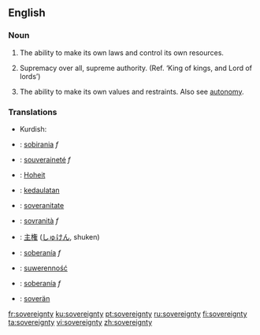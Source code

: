 ==English==
{{wikipedia|sovereignty}}

===Noun===
{{en-noun|-}}

# {{italbrac|of a nation}} The ability to make its own laws and control its own resources.
# {{italbrac|of God}} Supremacy over all, supreme authority. (Ref. ‘King of kings, and Lord of lords’)
# {{italbrac|of self}} The ability to make its own values and restraints. Also see [[autonomy]].

===Translations===

{{trans-top|(''of a nation'') The ability to make its own laws and control its own resources}}
{{trans-mid}}
*Kurdish: {{KUchar|[[فه‌رمان ڕه‌وایی]]}}
{{trans-bottom}}

{{trans-top|(''of God'') Supremacy over all, supreme authority}}
{{trans-mid}}
{{trans-bottom}}

{{trans-top|(''of self'') The ability to make its own values and restraints}}
{{trans-mid}}
{{trans-bottom}}

{{checktrans}}
{{top}}
*{{ttbc|Catalan}}: [[sobirania]] ''f''
*{{ttbc|French}}: [[souveraineté]] ''f''
*{{ttbc|German}}: [[Hoheit]]
*{{ttbc|Indonesian}}: [[daulat|kedaulatan]]
*{{ttbc|Interlingua}}: [[soveranitate]]
*{{ttbc|Italian}}: [[sovranità]] ''f''
{{mid}}
*{{ttbc|Japanese}}: [[主権]] ([[しゅけん]], shuken)
*{{ttbc|Spanish}}: [[soberanía]] ''f''
*{{ttbc|Polish}}: [[suwerenność]] {{f}}
*{{ttbc|Portuguese}}: [[soberanía]] ''f''
*{{ttbc|Volapük}}: [[soverän]]
{{bottom}}

[[fr:sovereignty]]
[[ku:sovereignty]]
[[pt:sovereignty]]
[[ru:sovereignty]]
[[fi:sovereignty]]
[[ta:sovereignty]]
[[vi:sovereignty]]
[[zh:sovereignty]]